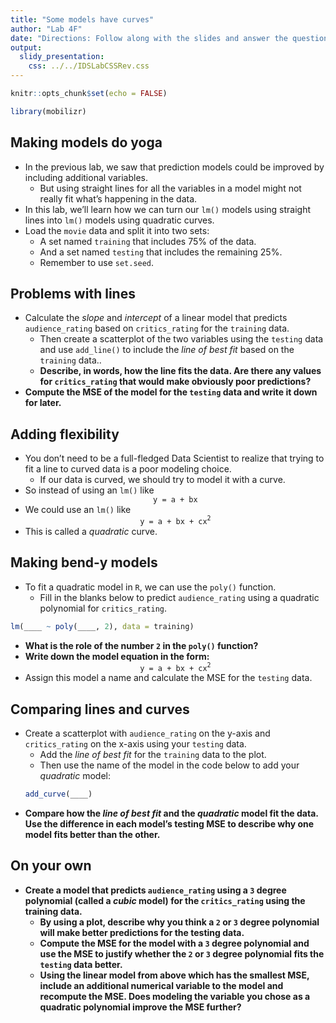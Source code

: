 ```yaml
---
title: "Some models have curves"
author: "Lab 4F"
date: "Directions: Follow along with the slides and answer the questions in **red** font in your journal."
output: 
  slidy_presentation: 
    css: ../../IDSLabCSSRev.css
---
```


```r
knitr::opts_chunk$set(echo = FALSE)
```

```r
library(mobilizr)
```

## Making models do yoga

- In the previous lab, we saw that prediction models could be improved by including additional variables.
    - But using straight lines for all the variables in a model might not really fit what's happening in the data.
- In this lab, we'll learn how we can turn our `lm()` models using straight lines into `lm()` models using quadratic curves.
- Load the `movie` data and split it into two sets:
    - A set named `training` that includes 75% of the data.
    - And a set named `testing` that includes the remaining 25%.
    - Remember to use `set.seed`.


## Problems with lines

- Calculate the _slope_ and _intercept_ of a linear model that predicts `audience_rating` based on `critics_rating` for the `training` data.
    - Then create a scatterplot of the two variables using the `testing` data and use `add_line()` to include the _line of best fit_ based on the `training` data..
    - **Describe, in words, how the line fits the data. Are there any values for `critics_rating` that would make obviously poor predictions?**
- **Compute the MSE of the model for the `testing` data and write it down for later.**


## Adding flexibility

- You don't need to be a full-fledged Data Scientist to realize that trying to fit a line to curved data is a poor modeling choice.
    - If our data is curved, we should try to model it with a curve.
- So instead of using an `lm()` like  
<center>`y = a + bx`</center>
- We could use an `lm()` like  
<center>`y = a + bx + cx`<sup>`2`</sup></center>
- This is called a _quadratic_ curve.


## Making bend-y models

- To fit a quadratic model in `R`, we can use the `poly()` function.
    - Fill in the blanks below to predict `audience_rating` using a quadratic polynomial for `critics_rating`.

```r
lm(____ ~ poly(____, 2), data = training)
```

- **What is the role of the number `2` in the `poly()` function?**
- **Write down the model equation in the form:**
<center>`y = a + bx + cx`<sup>`2`</sup></center>
- Assign this model a name and calculate the MSE for the `testing` data.


## Comparing lines and curves

- Create a scatterplot with `audience_rating` on the y-axis and `critics_rating` on the x-axis using your `testing` data.
    - Add the _line of best fit_ for the `training` data to the plot.
    - Then use the name of the model in the code below to add your _quadratic_ model:
```r
add_curve(____)
```

- **Compare how the _line of best fit_ and the _quadratic_ model fit the data. Use the difference in each model's testing MSE to describe why one model fits better than the other.**


## On your own

- **Create a model that predicts `audience_rating` using a `3` degree polynomial (called a _cubic_ model) for the `critics_rating` using the training data.**
    - **By using a plot, describe why you think a `2` or `3` degree polynomial will make better predictions for the testing data.**
    - **Compute the MSE for the model with a `3` degree polynomial and use the MSE to justify whether the `2` or `3` degree polynomial fits the `testing` data better.**
    - **Using the linear model from above which has the smallest MSE, include an additional numerical variable to the model and recompute the MSE. Does modeling the variable you chose as a quadratic polynomial improve the MSE further?**
